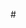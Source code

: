 <nowiki />#{{safesubst<noinclude />:#switch: {{{1|}}}{{safesubst<noinclude />:Void|
<!-- American                                           Use: Know Nothing -->}}
| American (1924)                           =B340D1
| American (1969)                           =CC66FF {{safesubst<noinclude />:Void|
<!-- American Constitution                              Use: Constitution -->}}{{safesubst<noinclude />:Void|
<!-- American Constitution                              Use: Constitution -->}}
| American Delta                            =355E39
| American Independent                      =800080
| American Labor
  | Labor
  | Labor, 19th century                     =FF6347
| Americans Elect                           =FFFF88
| Anti-Administration                       =CCFF66
| Anti-Jacksonian
  | Adams
  | National Republican                     =FFE6B0
| Anti-Jacksonian Hold
  | Adams Hold
  | National Republican Hold                =FFF5D7
| Anti-Masonic                              =FFFF99
| Anti-Masonic Hold                         =FFFFE6
| Anti-Nebraska                             =E4D96F

| Commonwealth Land                         =4C915F
| Communist
  | Communist USA                           =D50000
| Conservative                              =FF8C00
| Constitution
  | Independent American                    =A356DE

| Democratic
  | Democrat                                =3333FF {{safesubst<noinclude />:Void| <!-- Never use this, but just-in-case -->}}
| Democratic light
  | Democratic shading                      =B0CEFF {{safesubst<noinclude />:Void| <!-- For text-over shading-->}}
| Democratic–Farmer–Labor                           {{safesubst<noinclude />:Void| <!-- Rule: Use N-dash -->}}
  | Democratic-Farmer-Labor                 =0055AA {{safesubst<noinclude />:Void| <!-- If hyphenated -->}}
| Democratic-Republican                             {{safesubst<noinclude />:Void| <!-- Rule: Use hyphen -->}}
  | Democratic–Republican                           {{safesubst<noinclude />:Void| <!-- If N-dash is used -->}}
  | Jacksonian Democratic                   =008000
| Dixiecrat                                 =FF9955

| Farmer–Labor                                      {{safesubst<noinclude />:Void| <!-- Rule: Use N-dash; NOT Democratic–Farmer–Labor -->}}
  | Farmer-Labor                            =66FF99 {{safesubst<noinclude />:Void| <!-- If hyphen is used -->}}
| Federalist                                =EA9978
| Free Soil                                 =CCCC66

| Green
  | Pacific Green                           =90EE90
| Greenback
  | Greenback                               =0BDA51

| Independence                              =FFC14E
| Independent
  | Independent (US)
  | Other
  | Others                                  =DDDDBB {{safesubst<noinclude />:Void| <!-- Old colors: E8E800, DDDDCC-->}}

{{safesubst<noinclude />:Void| <!-- Independent American is the same as Constitution-->}}

| Independent Democratic
  | Mississippi Freedom Democratic          =6699CC
| Independent Republican                    =CC6666 {{safesubst<noinclude />:Void| <!-- Old color: EE8811-->}}

| Jacksonian                                =DDEEFF
| Jacksonian Hold                           =F1F8FF

| Know Nothing                                      {{safesubst<noinclude />:Void| <!-- Rule: Use space -->}}
  | Know-Nothing                                    {{safesubst<noinclude />:Void| <!-- If hyphenated -->}}
  | American                                =D99FE8 {{safesubst<noinclude />:Void|

<!-- for Labor, see American Labor-->}}
| Law and Order                             =00DDDD
| Liberal                                   =CC0000
| Liberal Republican                        =FF69B4
| Libertarian                               =FED105
| Liberty                                   =00DDDD
| Liberty Union                             =D6FF33

| Marijuana
  | Legal Marijuana Now
  | Marijuana Reform
  | Grassroots
  | Grassroots-Legalize Cannabis            =50C878

| Natural Law                               =00BFFF
| National                                  =EE6666
| National Union                            =B22222 {{safesubst<noinclude />:Void| <!-- This is the "Firebrick" red taken from predefined [[web colors]] / [[X11 colors]].-->}}
| Nonpartisan League
  | NPL                                     =FCF5D9
| North Dakota Democratic-NPL               =0055AA {{safesubst<noinclude />:Void| <!-- Not the same as plain NPL -->}}
| Nullifier                                 =0EBFB0

| Opposition                                =FFE153 {{safesubst<noinclude />:Void|
<!-- For "Other" or "Others" see "Independent"-->}}

| People's                                  =00FF7F
| Peace and Freedom                         =00FF00
| Populist                                  =ACE1AF
| Pro-Administration                        =0EBC00
| Progressive                               =5FD170
| Progressive (1912)                        =B63434
| Prohibition                               =FF00FF

| Readjuster                                =0EBFE9
| Republican                                =E81B23
| Republican light                          =FFB6B6
  | Republican shading                      =FFB6B6 {{safesubst<noinclude />:Void| <!-- For text-over shading-->}}
| Reform                                    =6A287E
| Right to Life                             =F4C2C2

| Silver                                    =79CDCD
| Social Democratic                         =FF3300
| Socialist                                 =CD3700
| Socialist Labor                           =DD051D
| Socialist Workers                         =AA0000
| Southern Democratic                       =4F990C
| Southern Rights                           =6AB023
| States' Rights                            =F5BCA9

| Townsend                                  =EEEEEE

| Union                                     =B28466
| Union Labor                               =6633CC
| United Utah                               =80151F
| Unity                                     =ADD8E6
| Unionist
  | Constitutional Unionist                 =FFAADD
| Unconditional Unionist                    =FFAABB

| Vacant                                    =FFFFFF

| Whig                                      =F0C862
| Workers World                             =FF33AA
| Workingman's                              =D99FE8

| Write-in
  | Write in
  | Unknown                                 =transparent{{safesubst<noinclude />:Void|<!-- See Other -->}}

| No party preference                       =FDFD7F

| transparent
}}<noinclude>
{{documentation}}
</noinclude>